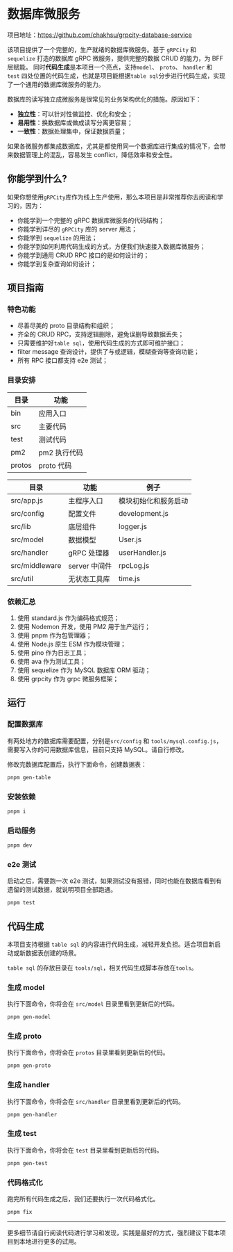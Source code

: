 # 数据库微服务

项目地址：https://github.com/chakhsu/grpcity-database-service

该项目提供了一个完整的，生产就绪的数据库微服务。基于 `gRPCity` 和 `sequelize` 打造的数据库 gRPC 微服务，提供完整的数据 CRUD 的能力，为 BFF 层赋能。
同时**代码生成**是本项目一个亮点，支持`model`、 `proto`、 `handler` 和 `test` 四处位置的代码生成，也就是项目能根据`table sql`分步进行代码生成，实现了一个通用的数据库微服务的能力。

数据库的读写独立成微服务是很常见的业务架构优化的措施。原因如下：

- **独立性**：可以针对性做监控、优化和安全；
- **易用性**：换数据库或做成读写分离更容易；
- **一致性**：数据处理集中，保证数据质量；

如果各微服务都集成数据库，尤其是都使用同一个数据库进行集成的情况下，会带来数据管理上的混乱，容易发生 conflict，降低效率和安全性。

## 你能学到什么?

如果你想使用`gRPCity`库作为线上生产使用，那么本项目是非常推荐你去阅读和学习的，因为：

- 你能学到一个完整的 gRPC 数据库微服务的代码结构；
- 你能学到详尽的 `gRPCity` 库的 server 用法；
- 你能学到 `sequelize` 的用法；
- 你能学到如何利用代码生成的方式，方便我们快速接入数据库微服务；
- 你能学到通用 CRUD RPC 接口的是如何设计的；
- 你能学到复杂查询如何设计；

## 项目指南

### 特色功能

- 尽善尽美的 proto 目录结构和组织；
- 齐全的 CRUD RPC，支持逻辑删除，避免误删导致数据丢失；
- 只需要维护好`table sql`，使用代码生成的方式即可维护接口；
- filter message 查询设计，提供了与或逻辑，模糊查询等查询功能；
- 所有 RPC 接口都支持 e2e 测试；

### 目录安排

目录 | 功能
--- | ---
bin | 应用入口
src | 主要代码
test | 测试代码
pm2 | pm2 执行代码
protos | proto 代码

目录 | 功能 | 例子
--- | --- | ---
src/app.js | 主程序入口 | 模块初始化和服务启动
src/config | 配置文件 | development.js
src/lib | 底层组件 | logger.js
src/model | 数据模型 | User.js
src/handler | gRPC 处理器 | userHandler.js
src/middleware | server 中间件 | rpcLog.js
src/util | 无状态工具库 | time.js

### 依赖汇总

1. 使用 standard.js 作为编码格式规范；
3. 使用 Nodemon 开发，使用 PM2 用于生产运行；
4. 使用 pnpm 作为包管理器；
5. 使用 Node.js 原生 ESM 作为模块管理；
6. 使用 pino 作为日志工具；
7. 使用 ava 作为测试工具；
8. 使用 sequelize 作为 MySQL 数据库 ORM 驱动；
9. 使用 grpcity 作为 grpc 微服务框架；

## 运行

### 配置数据库

有两处地方的数据库需要配置，分别是`src/config` 和 `tools/mysql.config.js`，需要写入你的可用数据库信息，目前只支持 MySQL。请自行修改。

修改完数据库配置后，执行下面命令，创建数据表：

```sh
pnpm gen-table
```

### 安装依赖

```sh
pnpm i
```

### 启动服务

```sh
pnpm dev
```

### e2e 测试

启动之后，需要跑一次 e2e 测试，如果测试没有报错，同时也能在数据库看到有遗留的测试数据，就说明项目全部跑通。

```sh
pnpm test
```

## 代码生成

本项目支持根据 `table sql` 的内容进行代码生成，减轻开发负担。适合项目新启动或新数据表创建的场景。

`table sql` 的存放目录在 `tools/sql`，相关代码生成脚本存放在`tools`。

### 生成 model

执行下面命令，你将会在 `src/model` 目录里看到更新后的代码。
```sh
pnpm gen-model
```

### 生成 proto

执行下面命令，你将会在 `protos` 目录里看到更新后的代码。
```sh
pnpm gen-proto
```

### 生成 handler

执行下面命令，你将会在 `src/handler` 目录里看到更新后的代码。
```sh
pnpm gen-handler
```

### 生成 test

执行下面命令，你将会在 `test` 目录里看到更新后的代码。
```sh
pnpm gen-test
```

### 代码格式化

跑完所有代码生成之后，我们还要执行一次代码格式化。

```sh
pnpm fix
```

---

更多细节请自行阅读代码进行学习和发现，实践是最好的方式，强烈建议下载本项目到本地进行更多的试用。
